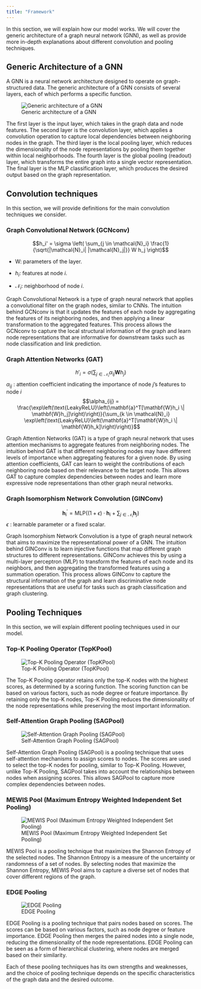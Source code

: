 ```yaml
---
title: "Framework"
---
```


In this section, we will explain how our model works. We will cover the generic architecture of a graph neural network (GNN), as well as provide more in-depth explanations about different convolution and pooling techniques.

## Generic Architecture of a GNN

A GNN is a neural network architecture designed to operate on graph-structured data. The generic architecture of a GNN consists of several layers, each of which performs a specific function.

![Generic architecture of a GNN](../images/standard_archi.png)

The first layer is the input layer, which takes in the graph data and node features. The second layer is the convolution layer, which applies a convolution operation to capture local dependencies between neighboring nodes in the graph. The third layer is the local pooling layer, which reduces the dimensionality of the node representations by pooling them together within local neighborhoods. The fourth layer is the global pooling (readout) layer, which transforms the entire graph into a single vector representation. The final layer is the MLP classification layer, which produces the desired output based on the graph representation.

## Convolution techniques

In this section, we will provide definitions for the main convolution techniques we consider.

### Graph Convolutional Network (GCNconv)

$$h_i' = \sigma \left( \sum_{j \in \mathcal{N}_i} \frac{1}{\sqrt{|\mathcal{N}_i| |\mathcal{N}_j|}} W h_j \right)$$

* W: parameters of the layer.

* $h_i$: features at node $i$.

* $\mathcal{N}_i$: neighborhood of node $i$.

Graph Convolutional Network is a type of graph neural network that applies a convolutional filter on the graph nodes, similar to CNNs. The intuition behind GCNconv is that it updates the features of each node by aggregating the features of its neighboring nodes, and then applying a linear transformation to the aggregated features. This process allows the GCNconv to capture the local structural information of the graph and learn node representations that are informative for downstream tasks such as node classification and link prediction.

### Graph Attention Networks (GAT)

$$h'_i = \sigma\left(\sum_{j \in \mathcal{N}_i} \alpha_{ij} \mathbf{W}h_j\right)$$
$\alpha_{ij}$ : attention coefficient indicating the importance of node $j$'s features to node $i$
$$\alpha_{ij} = \frac{\exp\left(\text{LeakyReLU}\left(\mathbf{a}^T[\mathbf{W}h_i \| \mathbf{W}h_j]\right)\right)}{\sum_{k \in \mathcal{N}_i} \exp\left(\text{LeakyReLU}\left(\mathbf{a}^T[\mathbf{W}h_i \| \mathbf{W}h_k]\right)\right)}$$

Graph Attention Networks (GAT) is a type of graph neural network that uses attention mechanisms to aggregate features from neighboring nodes. The intuition behind GAT is that different neighboring nodes may have different levels of importance when aggregating features for a given node. By using attention coefficients, GAT can learn to weight the contributions of each neighboring node based on their relevance to the target node. This allows GAT to capture complex dependencies between nodes and learn more expressive node representations than other graph neural networks.

### Graph Isomorphism Network Convolution (GINConv)

$$\mathbf{h}^{\prime}_i = \text{MLP} \left( (1 + \epsilon) \cdot\mathbf{h}_i + \sum_{j \in \mathcal{N}_i} \mathbf{h}_j \right)$$
$\epsilon$ : learnable parameter or a fixed scalar.

Graph Isomorphism Network Convolution is a type of graph neural network that aims to maximize the representational power of a GNN. The intuition behind GINConv is to learn injective functions that map different graph structures to different representations. GINConv achieves this by using a multi-layer perceptron (MLP) to transform the features of each node and its neighbors, and then aggregating the transformed features using a summation operation. This process allows GINConv to capture the structural information of the graph and learn discriminative node representations that are useful for tasks such as graph classification and graph clustering.

## Pooling Techniques

In this section, we will explain different pooling techniques used in our model.

### Top-K Pooling Operator (TopKPool)

![Top-K Pooling Operator (TopKPool)](../images/topKPooling.png)

The Top-K Pooling operator retains only the top-K nodes with the highest scores, as determined by a scoring function. The scoring function can be based on various factors, such as node degree or feature importance. By retaining only the top-K nodes, Top-K Pooling reduces the dimensionality of the node representations while preserving the most important information.

### Self-Attention Graph Pooling (SAGPool)

![Self-Attention Graph Pooling (SAGPool)](../images/SagPool2.png)

Self-Attention Graph Pooling (SAGPool) is a pooling technique that uses self-attention mechanisms to assign scores to nodes. The scores are used to select the top-K nodes for pooling, similar to Top-K Pooling. However, unlike Top-K Pooling, SAGPool takes into account the relationships between nodes when assigning scores. This allows SAGPool to capture more complex dependencies between nodes.

### MEWIS Pool (Maximum Entropy Weighted Independent Set Pooling)

![MEWIS Pool (Maximum Entropy Weighted Independent Set Pooling)](../images/MEWIS.png)

MEWIS Pool is a pooling technique that maximizes the Shannon Entropy of the selected nodes. The Shannon Entropy is a measure of the uncertainty or randomness of a set of nodes. By selecting nodes that maximize the Shannon Entropy, MEWIS Pool aims to capture a diverse set of nodes that cover different regions of the graph.

### EDGE Pooling

![EDGE Pooling](../images/EDGE.png)

EDGE Pooling is a pooling technique that pairs nodes based on scores. The scores can be based on various factors, such as node degree or feature importance. EDGE Pooling then merges the paired nodes into a single node, reducing the dimensionality of the node representations. EDGE Pooling can be seen as a form of hierarchical clustering, where nodes are merged based on their similarity.

Each of these pooling techniques has its own strengths and weaknesses, and the choice of pooling technique depends on the specific characteristics of the graph data and the desired outcome.